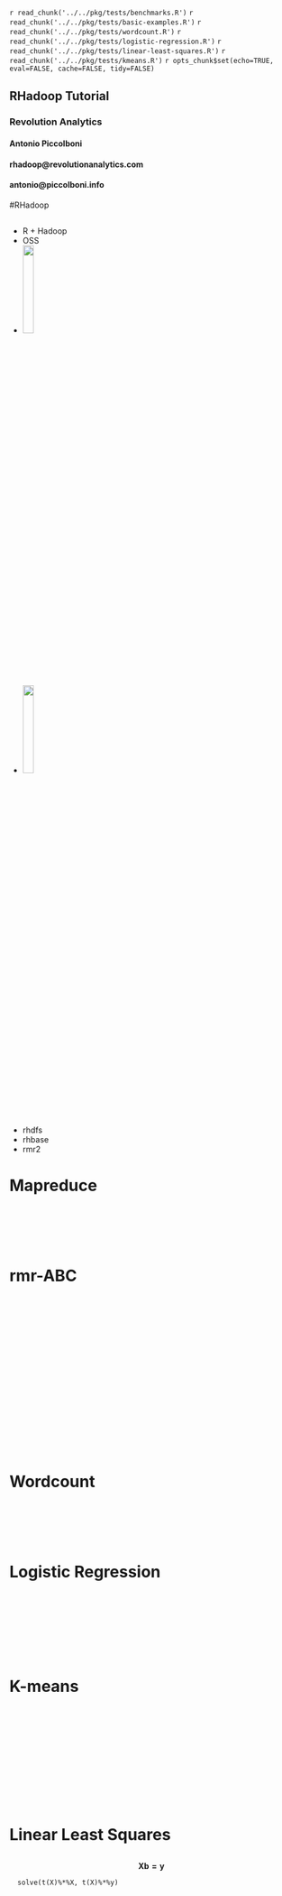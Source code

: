 `r read_chunk('../../pkg/tests/benchmarks.R')`
`r read_chunk('../../pkg/tests/basic-examples.R')`
`r read_chunk('../../pkg/tests/wordcount.R')`
`r read_chunk('../../pkg/tests/logistic-regression.R')`
`r read_chunk('../../pkg/tests/linear-least-squares.R')`
`r read_chunk('../../pkg/tests/kmeans.R')`
`r opts_chunk$set(echo=TRUE, eval=FALSE, cache=FALSE, tidy=FALSE)`


## RHadoop Tutorial
### Revolution Analytics
#### Antonio Piccolboni
#### rhadoop@revolutionanalytics.com
#### antonio@piccolboni.info

#RHadoop 

##

- R + Hadoop
- OSS
- <img src="revolution.jpeg" width="20%">
- <img src="rhadoop.png" width="20%">
- rhdfs
- rhbase
- rmr2

# Mapreduce 

##

<ul class="incremental" style="list-style: none" >
<li>
```r
```
<li>
```r
```
</ul>

## 

<ul class="incremental" style="list-style: none" >
<li>
```r
```
<li>
```r
```
</ul>

# rmr-ABC

## 

<ul class="incremental" style="list-style: none" >
<li>
```r
```
<li>
```r
```
</ul>

## 
```r
```
## 
<ul class="incremental" style="list-style: none" >
<li>
```r
```
<li> 
```r
```
</ul>
## 
<ul class="incremental" style="list-style: none" >
<li>
```r
```
<li>
```r
```
</ul>
## 
<ul class="incremental" style="list-style: none" >
<li>
```r
```
<li>
```r
```
</ul>
## 
```r
```
## 
```r
```
## 
```r
```

# Wordcount
##

<ul class="incremental" style="list-style: none" >
<li>
```r
```
<li>
```r
```
</ul>

##

<ul class="incremental" style="list-style: none" >
<li>
```r
```
<li>
```r
```
</ul>



# Logistic Regression

##
<ul class="incremental" style="list-style: none" >

<li>
```r
```
<li>
```r
```
</ul>

##
<ul class="incremental" style="list-style: none" >

<li>
```r
```
</li>
```r
```
</ul>

##

<ul class="incremental" style="list-style: none" >

<li>
```r
```
</li>
```r
```
</ul>


# K-means

##

```r
```
 
##
```r
```

##
```r
```

##
```r
```
##
```r
```

##
<ul class="incremental" style="list-style: none" >
<li>
```r
```
<li>
```r
```  
</ul>

# Linear Least Squares

##
  
  $$ \mathbf{X b = y}$$  

```
  solve(t(X)%*%X, t(X)%*%y)
```
  
##

```r
```

##
```r
```

##
```r
```

##
<ul class="incremental" style="list-style: none" >

<li>
```r
```
<li>   

```r
```
</ul>